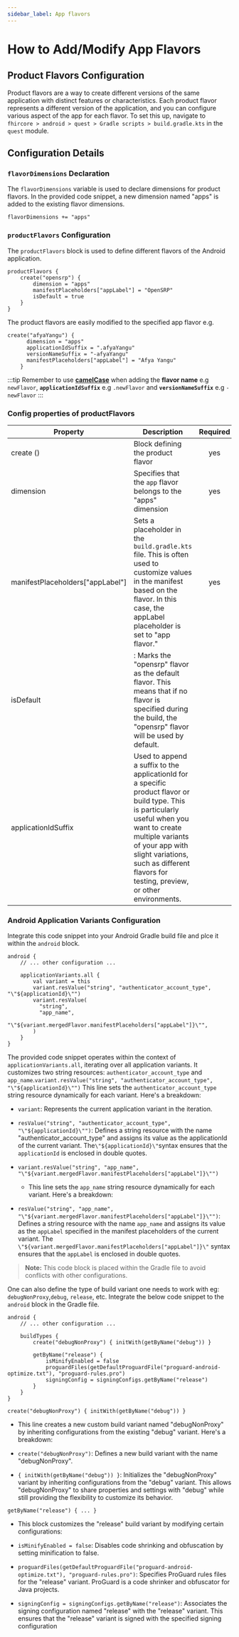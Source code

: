 ```yaml
---
sidebar_label: App flavors
---
```


# How to Add/Modify App Flavors

## Product Flavors Configuration

Product flavors are a way to create different versions of the same application with distinct features or characteristics. Each product flavor represents a different version of the application, and you can configure various aspect of the app for each flavor. To set this up, navigate to `fhircore > android > quest > Gradle scripts > build.gradle.kts` in the `quest` module.

## Configuration Details

### `flavorDimensions` Declaration

The `flavorDimensions` variable is used to declare dimensions for product flavors. In the provided code snippet, a new dimension named "apps" is added to the existing flavor dimensions.

```
flavorDimensions += "apps"
```

### `productFlavors` Configuration

The `productFlavors` block is used to define different flavors of the Android application.

```
productFlavors {
    create("opensrp") {
        dimension = "apps"
        manifestPlaceholders["appLabel"] = "OpenSRP"
        isDefault = true
    }
}
```

The product flavors are easily modified to the specified app flavor e.g.

```
create("afyaYangu") {
      dimension = "apps"
      applicationIdSuffix = ".afyaYangu"
      versionNameSuffix = "-afyaYangu"
      manifestPlaceholders["appLabel"] = "Afya Yangu"
    }
```

:::tip
Remember to use **[camelCase](https://en.wikipedia.org/wiki/Camel_case)** when adding the **flavor name** e.g `newFlavor`, **`applicationIdSuffix`** e.g `.newFlavor` and **`versionNameSuffix`** e.g `-newFlavor`
:::

### Config properties of productFlavors
|Property | Description | Required | Default |
|--|--|:--:|:--:|
create () | Block defining the product flavor | yes |  |
dimension | Specifies that the `app` flavor belongs to the "apps" dimension | yes | `apps` |
manifestPlaceholders["appLabel"] |  Sets a placeholder in the `build.gradle.kts` file. This is often used to customize values in the manifest based on the flavor. In this case, the appLabel placeholder is set to "app flavor." | yes | |
isDefault | : Marks the "opensrp" flavor as the default flavor. This means that if no flavor is specified during the build, the "opensrp" flavor will be used by default. |  |  |
applicationIdSuffix |  Used to append a suffix to the applicationId for a specific product flavor or build type. This is particularly useful when you want to create multiple variants of your app with slight variations, such as different flavors for testing, preview, or other environments. |  | |

### Android Application Variants Configuration

Integrate this code snippet into your Android Gradle build file and plce it within the `android` block.

```
android {
    // ... other configuration ...

    applicationVariants.all {
        val variant = this
        variant.resValue("string", "authenticator_account_type", "\"${applicationId}\"")
        variant.resValue(
          "string",
          "app_name",
          "\"${variant.mergedFlavor.manifestPlaceholders["appLabel"]}\"",
        )
    }
}
```

The provided code snippet operates within the context of `applicationVariants.all`, iterating over all application variants. It customizes two string resources: `authenticator_account_type` and `app_name`.`variant.resValue("string", "authenticator_account_type", "\"${applicationId}\"")`
This line sets the `authenticator_account_type` string resource dynamically for each variant. Here's a breakdown:

- `variant`: Represents the current application variant in the iteration.

- `resValue("string", "authenticator_account_type", "\"${applicationId}\"")`: Defines a string resource with the name "authenticator_account_type" and assigns its value as the applicationId of the current variant. The` \"${applicationId}\" `syntax ensures that the `applicationId` is enclosed in double quotes.

- `variant.resValue("string", "app_name", "\"${variant.mergedFlavor.manifestPlaceholders["appLabel"]}\"")`

    - This line sets the `app_name` string resource dynamically for each variant. Here's a breakdown:

- `resValue("string", "app_name", "\"${variant.mergedFlavor.manifestPlaceholders["appLabel"]}\"")`: Defines a string resource with the name `app_name` and assigns its value as the `appLabel` specified in the manifest placeholders of the current variant. The `\"${variant.mergedFlavor.manifestPlaceholders["appLabel"]}\"` syntax ensures that the `appLabel` is enclosed in double quotes.

> **Note:** This code block is placed within the Gradle file to avoid conflicts with other configurations.

One can also define the type of build variant one needs to work with eg: `debugNonProxy`,`debug`, `release`, etc. Integrate the below code snippet to the `android` block in the Gradle file.

```
android {
    // ... other configuration ...

    buildTypes {
        create("debugNonProxy") { initWith(getByName("debug")) }

        getByName("release") {
            isMinifyEnabled = false
            proguardFiles(getDefaultProguardFile("proguard-android-optimize.txt"), "proguard-rules.pro")
            signingConfig = signingConfigs.getByName("release")
        }
    }
}
```

`create("debugNonProxy") { initWith(getByName("debug")) }`

- This line creates a new custom build variant named "debugNonProxy" by inheriting configurations from the existing "debug" variant. Here's a breakdown:

- `create("debugNonProxy")`: Defines a new build variant with the name "debugNonProxy".

- `{ initWith(getByName("debug")) }`: Initializes the "debugNonProxy" variant by inheriting configurations from the "debug" variant. This allows "debugNonProxy" to share properties and settings with "debug" while still providing the flexibility to customize its behavior.

`getByName("release") { ... }`

  - This block customizes the "release" build variant by modifying certain configurations:

- `isMinifyEnabled = false`: Disables code shrinking and obfuscation by setting minification to false.

- `proguardFiles(getDefaultProguardFile("proguard-android-optimize.txt"), "proguard-rules.pro")`: Specifies ProGuard rules files for the "release" variant. ProGuard is a code shrinker and obfuscator for Java projects.

- `signingConfig = signingConfigs.getByName("release")`: Associates the signing configuration named "release" with the "release" variant. This ensures that the "release" variant is signed with the specified signing configuration
